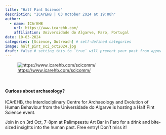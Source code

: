 ```yaml
---
title: "Half Pint Science"
description: "ICArEHB | 03 October 2024 at 19:00h"
author:
  - name: ICArEHB
    url: https://www.icarehb.com/
    affiliation: Universidade do Algarve, Faro, Portugal
date: 10-03-2024
categories: [Science, Outreach] # self-defined categories
image: half_pint_sci_oct2024.jpg
draft: false # setting this to `true` will prevent your post from appearing on your listing page until you're ready!
---
```


![<https://www.icarehb.com/scicomm/>](half_pint_sci_oct2024.jpg)

<br>

#### Curious about archaeology?

ICArEHB, the Interdisciplinary Centre for Archaeology and Evolution of Human Behaviour from the Universidade do Algarve is hosting a Half Pint Science event.

Join in on 3rd Oct, 7-8pm at Palimpsestu Art Bar in Faro for a drink and bite-sized insights into the human past. Free entry! Don't miss it!



